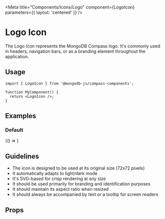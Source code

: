 
<Meta
  title="Components/Icons/Logo"
  component={LogoIcon}
  parameters={{ layout: 'centered' }}
/>

# Logo Icon

The Logo Icon represents the MongoDB Compass logo. It's commonly used in headers, navigation bars, or as a branding element throughout the application.

## Usage

```tsx
import { LogoIcon } from '@mongodb-js/compass-components';

function MyComponent() {
  return <LogoIcon />;
}
```

## Examples

### Default

<Story name="Default">{() => <LogoIcon />}</Story>

## Guidelines

- The icon is designed to be used at its original size (72x72 pixels)
- It automatically adapts to light/dark mode
- It's SVG-based for crisp rendering at any size
- It should be used primarily for branding and identification purposes
- It should maintain its aspect ratio when resized
- It should always be accompanied by text or a tooltip for screen readers

## Props

<Controls />
